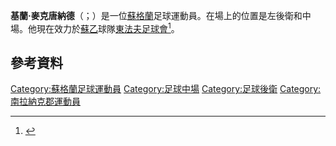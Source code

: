 '''基蘭·麥克唐納德'''（{{lang-en|Kieran MacDonald}}；{{bd|1993年|7月21日}}）是一位[[蘇格蘭|蘇格蘭]]足球運動員。在場上的位置是左後衛和中場。他現在效力於[[蘇格蘭足球乙級聯賽_(2013年成立)|蘇乙]]球隊[[東法夫足球會|東法夫足球會]]<ref>{{cite web |url=http://eastfifefc.info/component/content/article/1652-kieran-macdonald |title=Kieran MacDonald |date=2015-10-01 |accessdate=2015-10-24 |publisher=eastfifefc |deadurl=yes |archiveurl=https://web.archive.org/web/20151004054845/http://eastfifefc.info/component/content/article/1652-kieran-macdonald |archivedate=2015-10-04 }}</ref>。

==參考資料==
{{Reflist}}

{{DEFAULTSORT:MacDonald, Kieran}}
[[Category:蘇格蘭足球運動員|Category:蘇格蘭足球運動員]]
[[Category:足球中場|Category:足球中場]]
[[Category:足球後衛|Category:足球後衛]]
[[Category:南拉納克郡運動員|Category:南拉納克郡運動員]]